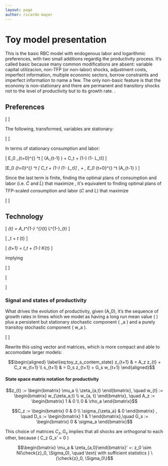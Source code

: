 ```yaml
---
layout: page
author: ricardo mayer
---
```


<script type="text/x-mathjax-config"> MathJax.Hub.Config({ TeX: { equationNumbers: {autoNumber: "AMS"} } });       
</script>

<script type="text/javascript" src="http://cdn.mathjax.org/mathjax/latest/MathJax.js?config=TeX-AMS_HTML-full.js"></script>



# Toy model presentation #




This is the basic RBC model with endogenous labor and logarithmic preferences, with two small additions regardig the productivity process. It's called basic because  many common modifications are absent: variable capital utilizacion, non-TFP (or non-labor) shocks, adjustment costs, imperfect information, multiple economic sectors, borrow constraints and imperfect information to name a few. The only non-basic feature is that the economy is non-stationary and there are permanent and transitory shocks not to the level of productivity but to its growth rate. .


## Preferences ##


\[
\begin{equation}\label{eq:toy-preferences}
E_0 \sum_{t=0}^{\infty}  \beta^t
[ \nu \ln \tilde{C}_t + (1-\nu) \ln (1- \tilde{L}_t)]
\end{equation}
\]

The following, transformed, variables are stationary:

\[
\begin{equation}
\label{eq:toy-stationary-variables}
C_t := \frac{\tilde{C}_t}{A_{t-1} }, \quad  K_t := \frac{\tilde{K}_t}{A_{t-1} }, \quad  I_t := \frac{\tilde{I}_t}{A_{t-1} }, \quad L_t := \tilde{L}_t
\end{equation}
\]

In terms of stationary consumption and labor:

\[
E_0 \sum_{t=0}^{\infty}  \beta^t
[ \nu \ln (A_{t-1}  ) + \nu \ln C_t + (1-\nu) \ln (1-  L_t)]
\]

\[E_0 \sum_{t=0}^{\infty}  \beta^t
[ \nu \ln C_t + (1-\nu) \ln (1-  L_t)] \, + \, \nu E_0 \sum_{t=0}^{\infty}  \beta^t  \ln (A_{t-1}  )
\]

Since the last term is finite,  finding the optimal plans of
consumption and labor (i.e. $\tilde{C}$ and $\tilde{L}$) that maximize
\eqref{eq:toy-preferences} ,
it's equivalent to finding optimal plans of TFP-scaled consumption and
labor ($C$ and $L$) that maximize \eqref{eq:toy-preferences-stationary}

\[
\begin{equation}
\label{eq:toy-preferences-stationary}
 E_0 \sum_{t=0}^{\infty}  \beta^t
[ \nu \ln C_t + (1-\nu) \ln (1-  L_t)]
\end{equation}
\]

## Technology ##


\[
\label{eq:toy_prod_tilde}
\tilde{Y}_{t} = A_t^{1-\alpha}  \tilde{K}^{\alpha}_{t} L^{1-\alpha}_{t}
\]

\[
\label{eq:toy_CIYtilde}
\tilde{C}_t + \tilde{I}_t \leq \tilde{Y}_{t}
\]

\[
\label{eq:toy_Kevol_tilde}
\tilde{K}_{t+1} =  I_t + (1-\delta) K_{t}
\]

implying

\[
\begin{equation}
\label{eq:toy_CKYtilde}
\tilde{C}_t + \tilde{K}_{t+1} - (1-\delta)\tilde{K}_{t} \leq A_t^{1-\alpha}  \tilde{K}^{\alpha}_{t} L^{1-\alpha}_{t}
\end{equation}
\]

\[
\begin{aligned}
A_{t+1}  =  & A_{t}~ e^{a_{t+1}},  \quad A_0 ~\text{given} \end{aligned}
\]




### Signal and states of productivity

What drives the evolution of productivity, given \(A_0\), it's the sequence of growth rates in times which we model as having a long run mean value \( \mu \) plus a persistent but stationary stochastic component \( \zeta_a \) and a purely transitoy stochastic component \( w_a \).

\[
\begin{align}
\mu_{a} & = \mu_{a} \\
\zeta_{a,t+1} & = A_{\zeta_a} \zeta_{a,t} + \sigma_{\zeta_a} w_{\zeta_a, t+1} \label{eq:zetaa-evol} \\
a_{t+1} & = \mu_{a} + \zeta_{a,t+1} + \sigma_{a} w_{a,t+1} \label{eq:signal_contemp_state}
\end{align}
\]

Rewrite this using vector and matrices, which is more compact and able to 
accomodate larger models:

$$\begin{aligned}
\label{eq:toy_z_s_contem_state}
z_{t+1} & = A_z z_{t} + C_z w_{t+1} \\
s_{t+1} & = D_s z_{t+1} + G_s w_{t+1}  \end{aligned}$$

#### State space matrix notation for productivity

$$z_{t} := \begin{bmatrix} \mu_a  \\ \zeta_{a,t}  \end{bmatrix}, \quad  w_{t} := \begin{bmatrix} w_{\zeta_a,t}    \\ w_{a, t}  \end{bmatrix}, \quad A_z := \begin{bmatrix} 1 & 0 \\  0 & \rho_a \end{bmatrix}$$

$$C_z := \begin{bmatrix}   0 & 0  \\   \sigma_{\zeta_a} & 0  \end{bmatrix} , \quad D_s := \begin{bmatrix} 1 & 1 \end{bmatrix},\quad  G_s := \begin{bmatrix}  0 & \sigma_a   \end{bmatrix}$$

This choice of matrices $C_z, G_s$ implies that all shocks are
orthogonal to each other, because \( C_z G_s' = 0  \)

$$\begin{bmatrix} \mu_a & \zeta_{a,0}\end{bmatrix}' =: z_0 \sim N(\check{z}_0, \Sigma_0), \quad \text{ with sufficient statistics } \{\check{z}_0, \Sigma_0\}$$

